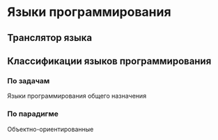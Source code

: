 # Языки программирования {#appendix-proglang}


## Транслятор языка {#proglang-translator}

## Классификации языков программирования {#proglang-classifications}

### По задачам {#proglang-classification-tasks}

Языки программирования общего назначения

### По парадигме {#proglang-classification-pardigm}

Объектно-ориентированные
